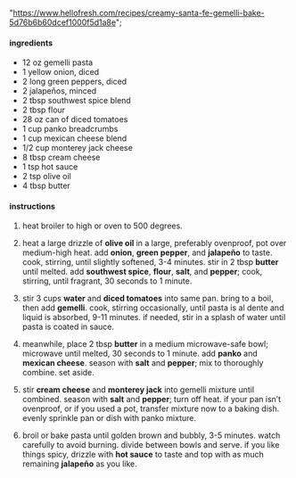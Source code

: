   "https://www.hellofresh.com/recipes/creamy-santa-fe-gemelli-bake-5d76b6b60dcef1000f5d1a8e";

#### ingredients

- 12 oz gemelli pasta
- 1 yellow onion, diced
- 2 long green peppers, diced
- 2 jalapeños, minced
- 2 tbsp southwest spice blend
- 2 tbsp flour
- 28 oz can of diced tomatoes
- 1 cup panko breadcrumbs
- 1 cup mexican cheese blend
- 1/2 cup monterey jack cheese
- 8 tbsp cream cheese
- 1 tsp hot sauce
- 2 tsp olive oil
- 4 tbsp butter

#### instructions

1. heat broiler to high or oven to 500 degrees.

2. heat a large drizzle of **olive oil** in a large, preferably ovenproof, pot over medium-high heat. add **onion**, **green pepper**, and **jalapeño** to taste. cook, stirring, until slightly softened, 3-4 minutes. stir in 2 tbsp **butter** until melted. add **southwest spice**, **flour**, **salt**, and **pepper**; cook, stirring, until fragrant, 30 seconds to 1 minute.

3. stir 3 cups **water** and **diced tomatoes** into same pan. bring to a boil, then add **gemelli**. cook, stirring occasionally, until pasta is al dente and liquid is absorbed, 9-11 minutes. if needed, stir in a splash of water until pasta is coated in sauce.

4. meanwhile, place 2 tbsp **butter** in a medium microwave-safe bowl; microwave until melted, 30 seconds to 1 minute. add **panko** and **mexican cheese**. season with **salt** and **pepper**; mix to thoroughly combine. set aside.

5. stir **cream cheese** and **monterey jack** into gemelli mixture until combined. season with **salt** and **pepper**; turn off heat. if your pan isn’t ovenproof, or if you used a pot, transfer mixture now to a baking dish. evenly sprinkle pan or dish with panko mixture.

6. broil or bake pasta until golden brown and bubbly, 3-5 minutes. watch carefully to avoid burning. divide between bowls and serve. if you like things spicy, drizzle with **hot sauce** to taste and top with as much remaining **jalapeño** as you like.
